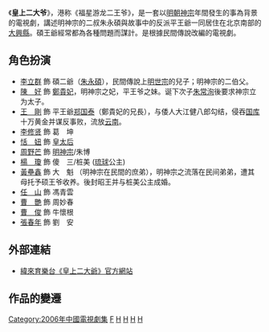 《'''皇上二大爷'''》，港称《福星游龙二王爷》，是一套以[[明朝|明朝]][[明神宗|神宗]]年間發生的事為背景的電視劇，講述明神宗的二叔朱永碩與故事中的反派平王爺一同居住在北京南部的[[大興區|大興縣]]。碩王爺經常都為各種問題而謀計。是根據民間傳說改編的電視劇。

==角色扮演==
*[[李立群|李立群]] 飾 碩二爺（[[朱载𡓝|朱永碩]]），民間傳說上[[明世宗|明世宗]]的兒子；明神宗的二伯父。
*[[陳好|陳　好]] 飾 [[孝宁太皇太后|鄭貴妃]]，明神宗之妃，平王爷之妹。诞下次子[[朱常洵|朱常洵]]後要求神宗立为太子。
*[[王刚_(1948年)|王　剛]] 飾 平王爺[[郑国泰|郑国泰]]（鄭貴妃的兄長），与倭人大江健八郎勾结，侵吞[[国库|国库]]十万黄金并谋反事败，流放[[雲南等處承宣布政使司|云南]]。
*[[李修贤|李修贤]] 飾 葛　坤 
*[[恬妞|恬　妞]] 飾 [[孝定皇太后|皇太后]]
*[[周野芒|周野芒]] 飾 [[明神宗|明神宗]]/朱博
*[[杨琼|楊　瓊]] 飾 傻　三/桩美 ([[琉球国|琉球]]公主)
*[[黃壘鑫|黃壘鑫]] 飾 大　魁 （明神宗在民間的庶弟），明神宗之流落在民间弟弟，遭其母托予硕王爷收养。後封昭王并与桩美公主成婚。
*[[任山|任　山]] 飾 馮青雲
*[[曹艷|曹　艷]] 飾 周妙春
*[[曹俊|曹　俊]] 飾 牛懷根
*[[張春年|張春年]] 飾 劉　安

== 外部連結 ==
* [http://maxtv.videoland.com.tw/channel/emperor/ 緯來育樂台《皇上二大爺》官方網站] {{Wayback|url=http://maxtv.videoland.com.tw/channel/emperor/ |date=20100413193436 }}

==作品的變遷==
{{電視節目的變遷
|電視台={{flagicon|Taiwan}} [[八大第一台|八大第一台]] 
|播放檔次= 每週一至週五19:00～20:00
|節目名稱= 皇上二大爺<br />（2012.12.14 - 2013.01.31）
|上一節目= [[唐宮美人天下|唐宮美人天下]]<br />（2012.09.17 - 2012.10.31）<br />雙龍會<br />（2012.11.01 - 2012.12.13）
|下一節目= [[流星蝴蝶劍_(2010年電視劇)|流星蝴蝶劍]]<br />（2013.02.01 - 2013.03.14)
}}

{{電視節目的變遷
|電視台={{flagicon|Taiwan}} [[高點綜合台|高點綜合台]] 
|播放檔次= 每週一至週五 20:00～22:00
|節目名稱= 皇上二大爺<br />（2014.02.14 - 2014.03.07)
|上一節目= [[神醫喜來樂傳奇|神醫喜來樂Ⅱ]]<br/>(2013.10.23 - 2013.11.13)<br/>[[大清風雲|大清風雲]]<br/>(2013.11.14 - 2013.12.09)<br/>[[李衛當官|李衛當官]]<br/>(2013.12.10 - 2013.12.27)<br/>[[李衛當官2|李衛當官2]]<br/>(2013.12.30 - 2014.01.16)<br/>[[李衛辭官|李衛辭官]]<br/>(2014.01.17 - 2014.02.13)
|下一節目= [[大宋提刑官|大宋提刑官]]<br />（2014.03.10 - 2014.04.14)
}}

{{2006年中國大陸古裝/民初電視劇}}
{{TV-stub}}
[[Category:2006年中國電視劇集|Category:2006年中國電視劇集]]
[[Category:亞洲電視外購劇集|F]]
[[Category:中視外購電視劇|H]]
[[Category:八大電視外購電視劇|H]]
[[Category:緯來電視外購電視劇|H]] 
[[Category:嘉靖時期背景電視劇|H]]